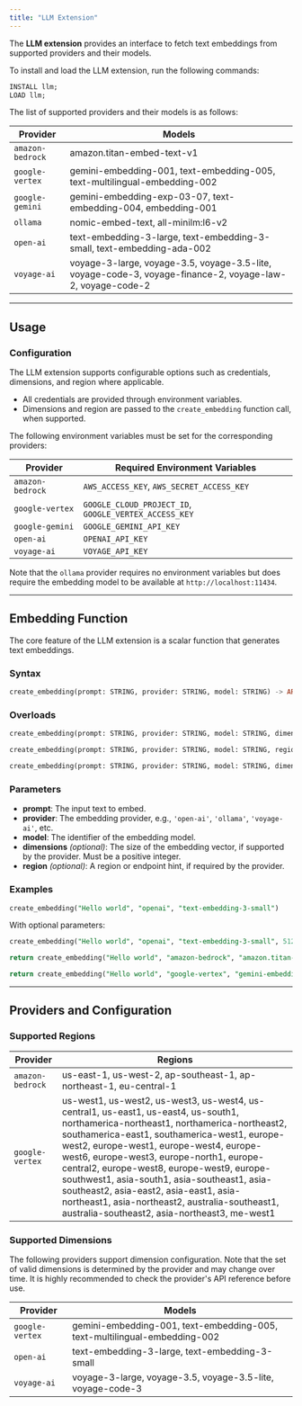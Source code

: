 ```yaml
---
title: "LLM Extension"
---
```


The **LLM extension** provides an interface to fetch text embeddings from supported providers and their models.

To install and load the LLM extension, run the following commands:

```sql
INSTALL llm;
LOAD llm;
```

The list of supported providers and their models is as follows:

| Provider | Models |
| --- | --- |
| `amazon-bedrock` | amazon.titan-embed-text-v1 |
| `google-vertex` | gemini-embedding-001, text-embedding-005, text-multilingual-embedding-002 |
| `google-gemini` | gemini-embedding-exp-03-07, text-embedding-004, embedding-001 |
| `ollama` | nomic-embed-text, all-minilm:l6-v2 |
| `open-ai` | text-embedding-3-large, text-embedding-3-small, text-embedding-ada-002 |
| `voyage-ai` | voyage-3-large, voyage-3.5, voyage-3.5-lite, voyage-code-3, voyage-finance-2, voyage-law-2, voyage-code-2 |

---

## Usage

### Configuration

The LLM extension supports configurable options such as credentials, dimensions, and region where applicable.

- All credentials are provided through environment variables.
- Dimensions and region are passed to the `create_embedding` function call, when supported.

The following environment variables must be set for the corresponding providers:

| Provider | Required Environment Variables |
| --- | --- |
| `amazon-bedrock` | `AWS_ACCESS_KEY`, `AWS_SECRET_ACCESS_KEY` |
| `google-vertex` | `GOOGLE_CLOUD_PROJECT_ID`, `GOOGLE_VERTEX_ACCESS_KEY` |
| `google-gemini` | `GOOGLE_GEMINI_API_KEY` |
| `open-ai` | `OPENAI_API_KEY` |
| `voyage-ai` | `VOYAGE_API_KEY` |

Note that the `ollama` provider requires no environment variables but does require the embedding model to be available at `http://localhost:11434`.

---

## Embedding Function

The core feature of the LLM extension is a scalar function that generates text embeddings.

### Syntax

```sql
create_embedding(prompt: STRING, provider: STRING, model: STRING) -> ARRAY<FLOAT>
```

### Overloads

```sql
create_embedding(prompt: STRING, provider: STRING, model: STRING, dimensions: INT64) -> ARRAY<FLOAT>
```

```sql
create_embedding(prompt: STRING, provider: STRING, model: STRING, region: STRING) -> ARRAY<FLOAT>
```

```sql
create_embedding(prompt: STRING, provider: STRING, model: STRING, dimensions: INT64, region: STRING) -> ARRAY<FLOAT>
```

### Parameters

- **prompt**: The input text to embed.
- **provider**: The embedding provider, e.g., `'open-ai'`, `'ollama'`, `'voyage-ai'`, etc.
- **model**: The identifier of the embedding model.
- **dimensions** *(optional)*: The size of the embedding vector, if supported by the provider. Must be a positive integer.
- **region** *(optional)*: A region or endpoint hint, if required by the provider.

### Examples

```sql
create_embedding("Hello world", "openai", "text-embedding-3-small")
```

With optional parameters:

```sql
create_embedding("Hello world", "openai", "text-embedding-3-small", 512)
```

```sql
return create_embedding("Hello world", "amazon-bedrock", "amazon.titan-embed-text-v1", "us-east-1");
```

```sql
return create_embedding("Hello world", "google-vertex", "gemini-embedding-001", 256, "us-east1");
```

---

## Providers and Configuration

### Supported Regions

| Provider | Regions |
| --- | --- |
| `amazon-bedrock` | us-east-1, us-west-2, ap-southeast-1, ap-northeast-1, eu-central-1 |
| `google-vertex` | us-west1, us-west2, us-west3, us-west4, us-central1, us-east1, us-east4, us-south1, northamerica-northeast1, northamerica-northeast2, southamerica-east1, southamerica-west1, europe-west2, europe-west1, europe-west4, europe-west6, europe-west3, europe-north1, europe-central2, europe-west8, europe-west9, europe-southwest1, asia-south1, asia-southeast1, asia-southeast2, asia-east2, asia-east1, asia-northeast1, asia-northeast2, australia-southeast1, australia-southeast2, asia-northeast3, me-west1 |

### Supported Dimensions

The following providers support dimension configuration. Note that the set of valid dimensions is determined by the provider and may change over time. It is highly recommended to check the provider's API reference before use.

| Provider | Models |
| --- | --- |
| `google-vertex` | gemini-embedding-001, text-embedding-005, text-multilingual-embedding-002 |
| `open-ai` | text-embedding-3-large, text-embedding-3-small |
| `voyage-ai` | voyage-3-large, voyage-3.5, voyage-3.5-lite, voyage-code-3 |
